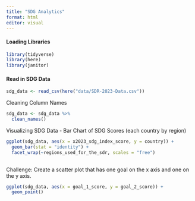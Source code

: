 ```yaml
---
title: "SDG Analytics"
format: html
editor: visual
---
```


#### Loading Libraries

```r
library(tidyverse)
library(here)
library(janitor)
```

#### Read in SDG Data

```r
sdg_data <- read_csv(here("data/SDR-2023-Data.csv"))
```

Cleaning Column Names

```r
sdg_data <- sdg_data %>% 
  clean_names()
```

Visualizing SDG Data - Bar Chart of SDG Scores (each country by region)

```r
ggplot(sdg_data, aes(x = x2023_sdg_index_score, y = country)) +
  geom_bar(stat = "identity") + 
  facet_wrap(~regions_used_for_the_sdr, scales = "free")
  
```

Challenge: Create a scatter plot that has one goal on the x axis and one on the y axis.

```r
ggplot(sdg_data, aes(x = goal_1_score, y = goal_2_score)) +
  geom_point()

```
